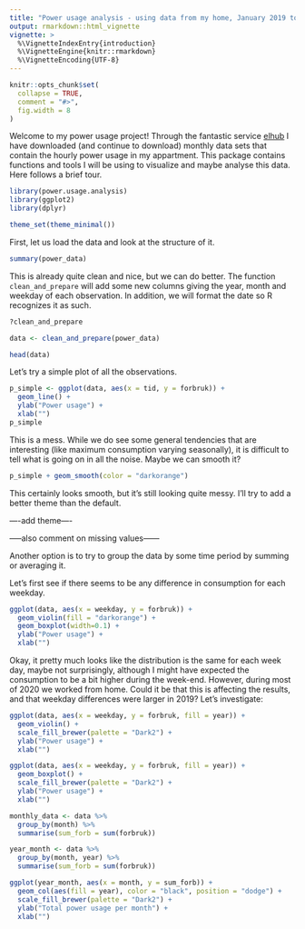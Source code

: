 ```yaml
---
title: "Power usage analysis - using data from my home, January 2019 to today"
output: rmarkdown::html_vignette
vignette: >
  %\VignetteIndexEntry{introduction}
  %\VignetteEngine{knitr::rmarkdown}
  %\VignetteEncoding{UTF-8}
---
```


```r
knitr::opts_chunk$set(
  collapse = TRUE,
  comment = "#>",
  fig.width = 8
)
```

Welcome to my power usage project! Through the fantastic service [elhub](https://www.elhub.no/) I have downloaded (and continue to download) monthly data sets that contain the hourly power usage in my appartment. This package contains functions and tools I will be using to visualize and maybe analyse this data. Here follows a brief tour.


```r
library(power.usage.analysis)
library(ggplot2)
library(dplyr)
```

```r
theme_set(theme_minimal())
```


First, let us load the data and look at the structure of it.

```r
summary(power_data)
```

This is already quite clean and nice, but we can do better. The function `clean_and_prepare` will add some new columns giving the year, month and weekday of each observation. In addition, we will format the date so R recognizes it as such.

```r
?clean_and_prepare
```

```r
data <- clean_and_prepare(power_data)
```

```r
head(data)
```

Let's try a simple plot of all the observations.
```r
p_simple <- ggplot(data, aes(x = tid, y = forbruk)) + 
  geom_line() +
  ylab("Power usage") +
  xlab("")
p_simple
```

This is a mess. While we do see some general tendencies that are interesting (like maximum consumption varying seasonally), it is difficult to tell what is going on in all the noise. Maybe we can smooth it?

```r
p_simple + geom_smooth(color = "darkorange")
```

This certainly looks smooth, but it's still looking quite messy. I'll try to add a better theme than the default.

----add theme----


-----also comment on missing values------


Another option is to try to group the data by some time period by summing or averaging it.

Let's first see if there seems to be any difference in consumption for each weekday. 
```r
ggplot(data, aes(x = weekday, y = forbruk)) +
  geom_violin(fill = "darkorange") +
  geom_boxplot(width=0.1) +
  ylab("Power usage") +
  xlab("")

```

Okay, it pretty much looks like the distribution is the same for each week day, maybe not surprisingly, although I might have expected the consumption to be a bit higher during the week-end. However, during most of 2020 we worked from home. Could it be that this is affecting the results, and that weekday differences were larger in 2019? Let's investigate:

```r
ggplot(data, aes(x = weekday, y = forbruk, fill = year)) +
  geom_violin() +
  scale_fill_brewer(palette = "Dark2") +
  ylab("Power usage") +
  xlab("")

ggplot(data, aes(x = weekday, y = forbruk, fill = year)) +
  geom_boxplot() +
  scale_fill_brewer(palette = "Dark2") +
  ylab("Power usage") +
  xlab("")
```


```r
monthly_data <- data %>%
  group_by(month) %>%
  summarise(sum_forb = sum(forbruk))

year_month <- data %>%
  group_by(month, year) %>%
  summarise(sum_forb = sum(forbruk))
```


```r
ggplot(year_month, aes(x = month, y = sum_forb)) +
  geom_col(aes(fill = year), color = "black", position = "dodge") +
  scale_fill_brewer(palette = "Dark2") +
  ylab("Total power usage per month") +
  xlab("")
```





